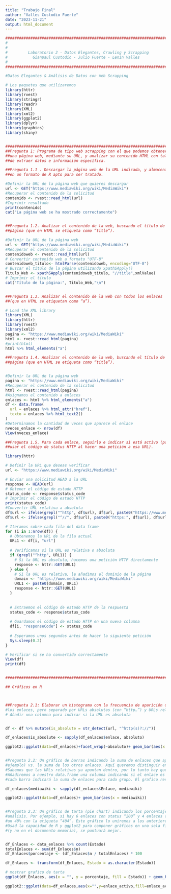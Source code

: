 ```yaml
---
title: "Trabajo Final"
author: "Valles Custodio Fuerte"
date: "2023-11-21"
output: html_document
---
```


```r
##########################################################################
#                                                                        #
#                                                                        #
#         Laboratorio 2 - Datos Elegantes, Crawling y Scrapping          #
#           Gianpaul Custodio - Julio Fuerte - Lenin Valles              #
#                                                                        #
##########################################################################

#Datos Elegantes & Análisis de Datos con Web Scrapping

# Los paquetes que utilizaremos
library(httr)
library(rvest)
library(stringr)
library(readr)
library(XML)
library(xml2)
library(ggplot2)
library(dplyr)
library(graphics)
library(shiny)


#########################################################################
##Pregunta 1: Programa de tipo web scrapping con el que podemos obtener
##una página web, mediante su URL, y analizar su contenido HTML con tal 
##de extraer datos e información específica.

##Pregunta 1.1 . Descargar la página web de la URL indicada, y almacenarlo 
##en un formato de R apto para ser tratado.

#Definir la URL de la página web que quieres descargar
url <- GET("https://www.mediawiki.org/wiki/MediaWiki")
#Recuperar el contenido de la solicitud
contenido <- rvest::read_html(url)
#Imprimir resultado
print(contenido)
cat("La página web se ha mostrado correctamente")


##Pregunta 1.2. Analizar el contenido de la web, buscando el título de la 
##página (que en HTML se etiqueta como “title”).

#Definir la URL de la página web 
url <- GET("https://www.mediawiki.org/wiki/MediaWiki")
#Recuperar el contenido de la solicitud
contenidoweb <- rvest::read_html(url)
# Convertir contenido web a formato "UTF-8"
contenidoweb_titulo<- htmlParse(contenidoweb, encoding="UTF-8")
# Buscar el título de la página utilizando xpathSApply()
Titulo_Web <- xpathSApply(contenidoweb_titulo, "//title",xmlValue)
# Imprimir el título
cat("Título de la página:", Titulo_Web,"\n")


##Pregunta 1.3. Analizar el contenido de la web con todos los enlaces 
##(que en HTML se etiquetan como “a”).

# Load the XML library
library(XML)
library(httr)
library(rvest)
library(xml2)
pagina <- "https://www.mediawiki.org/wiki/MediaWiki"
html <- rvest::read_html(pagina)
#print(html)
html %>% html_elements("a")

##Pregunta 1.4. Analizar el contenido de la web, buscando el título de la 
##página (que en HTML se etiqueta como “title”).


#Definir la URL de la página web 
pagina <- "https://www.mediawiki.org/wiki/MediaWiki"
#Recuperar el contenido de la solicitud
html <- rvest::read_html(pagina)
#Asignamos el contenido a enlaces
enlaces <- html %>% html_elements("a")
df <- data.frame(
  url = enlaces %>% html_attr("href"),
  texto = enlaces %>% html_text2()
)
#Determinamos la cantidad de veces que aparece el enlace
nveces_enlace <- nrow(df)
View(nveces_enlace)

##Pregunta 1.5. Para cada enlace, seguirlo e indicar si está activo (podemos 
##usar el código de status HTTP al hacer una petición a esa URL). 

library(httr)

# Definir la URL que deseas verificar
url <- "https://www.mediawiki.org/wiki/MediaWiki"

# Enviar una solicitud HEAD a la URL
response <- HEAD(url)
# Obtener el código de estado HTTP
status_code <- response$status_code
# Imprimir el código de estado HTTP
print(status_code)
#Convertir URL relativa a absoluta
df$url <- ifelse(grepl("^http", df$url), df$url, paste0("https://www.mediawiki.org/wiki/MediaWiki", df$url))
df$url <- ifelse(grepl("^//", df$url), paste0("https:", df$url), df$url)

# Iteramos sobre cada fila del data frame
for (i in 1:nrow(df)) {
  # Obtenemos la URL de la fila actual
  URL1 <- df[i, "url"]
  
  # Verificamos si la URL es relativa o absoluta
  if (grepl("^http", URL1)) {
    # Si la URL es absoluta, hacemos una petición HTTP directamente
    response <- httr::GET(URL1)
  } else {
    # Si la URL es relativa, le añadimos el dominio de la página
    domain <- "https://www.mediawiki.org/wiki/MediaWiki"
    URL1 <- paste0(domain, URL1)
    response <- httr::GET(URL1)
  }
  
  
  # Extraemos el código de estado HTTP de la respuesta
  status_code <- response$status_code
  
  # Guardamos el código de estado HTTP en una nueva columna
  df[i, "responseCode"] <- status_code
  
  # Esperamos unos segundos antes de hacer la siguiente petición
  Sys.sleep(0.2)
}

# Verificar si se ha convertido correctamente
View(df)
print(df)


##############################################################################

## Gráficos en R



##Pregunta 2.1: Elaborar un histograma con la frecuencia de aparición de 
#los enlaces, pero separado por URLs absolutas (con “http…”) y URLs relativas.
# Añadir una columna para indicar si la URL es absoluta


df <- df %>% mutate(is_absolute = str_detect(url, "^http(s)?://"))

df_enlaces$is_absolute <- sapply(df_enlaces$enlace, absoluto)

ggplot2::ggplot(data=df_enlaces)+facet_wrap(~absoluto)+ geom_bar(aes(x = Enlace))


#Pregunta 2.2: Un gráfico de barras indicando la suma de enlaces que apuntan a otros dominios o servicios (distinto a https://www.mediawiki.org en el caso de
#ejemplo) vs. la suma de los otros enlaces. Aquí queremos distinguir enlaces que apuntan a mediawiki versus el resto.
#Sabemos que las URLs relativas ya apuntan dentro, por lo tanto hay que analizar las URLs absolutas y comprobar que apunten a https://www.mediawiki.org.
#Añadiremos a nuestro data.frame una columna indicando si el enlace es interno o no. Usaremos base, lattice o ggplot para generar este gráfico de barras, donde
#cada barra indicará la suma de enlaces para cada grupo. El grafico resultado lo uniremos con los anteriores, en una sola imagen.

df_enlaces$mediawiki <- sapply(df_enlaces$Enlace, mediawiki)

ggplot2::ggplot(data=df_enlaces)+ geom_bar(aes(x = mediawiki))


#Pregunta 2.3: Un gráfico de tarta (pie chart) indicando los porcentajes de Status de nuestro
#análisis. Por ejemplo, si hay 6 enlaces con status “200” y 4 enlaces con status “404”, la tarta mostrará un 60% con la etiqueta “200” y 
#un 40% con la etiqueta “404”. Este gráfico lo uniremos a los anteriores. El objetivo final es obtener una imagen que recopile los gráficos generados.
#Usad la capacidad de R y ggplot2 para componer gráficos en una sola figura. Si tales gráficos están compuestos directamente desde R 
#(y no en el documento memoria), se puntuará mejor.


df_Enlaces <- data_enlaces %>% count(Estado)
totalEnlaces <- sum(df_Enlaces$n)
df_Enlaces$porcentaje <- (df_Enlaces$n / totalEnlaces) * 100

df_Enlaces <- transform(df_Enlaces, Estado = as.character(Estado))

# mostrar grafico de tarta
ggplot(df_Enlaces, aes(x = "", y = porcentaje, fill = Estado)) + geom_bar(stat = "identity", width = 1) + coord_polar("y", start = 0)

ggplot2::ggplot(data=df_enlaces,aes(x="",y=enlace_activo,fill=enlace_activo))+ geom_bar(width=1,stat = "identity")+ coord_polar("y", start=0)
```

